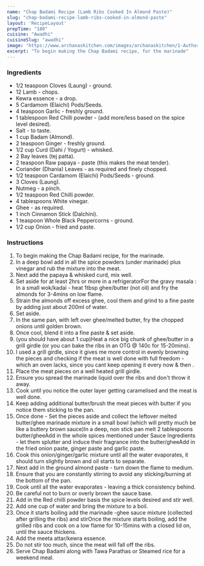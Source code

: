 ---
name: "Chap Badami Recipe (Lamb Ribs Cooked In Almond Paste)"
slug: "chap-badami-recipe-lamb-ribs-cooked-in-almond-paste"
layout: 'RecipeLayout'
prepTime: "180"
cuisine: "Awadhi"
cuisineSlug: "awadhi"
image: "https://www.archanaskitchen.com/images/archanaskitchen/1-Author/FlavorFlameFusion/Chaamp_Badaami__Lamb_ribs_cooked_in_Almond_paste_1600.jpg"
excerpt: "To begin making the Chap Badami recipe, for the marinade"
---

### Ingredients

- 1/2 teaspoon Cloves (Laung) - ground.
- 12 Lamb - chops.
- Kewra essence - a drop.
- 5 Cardamom (Elaichi) Pods/Seeds.
- 4 teaspoon Garlic - freshly ground.
- 1 tablespoon Red Chilli powder - (add more/less based on the spice level desired).
- Salt - to taste.
- 1 cup Badam (Almond).
- 2 teaspoon Ginger - freshly ground.
- 1/2 cup Curd (Dahi / Yogurt) - whisked.
- 2 Bay leaves (tej patta).
- 2 teaspoon Raw papaya - paste (this makes the meat tender).
- Coriander (Dhania) Leaves - as required and finely chopped.
- 1/2 teaspoon Cardamom (Elaichi) Pods/Seeds - ground.
- 3 Cloves (Laung).
- Nutmeg - a pinch.
- 1/2 teaspoon Red Chilli powder.
- 4 tablespoons White vinegar.
- Ghee - as required.
- 1 inch Cinnamon Stick (Dalchini).
- 1 teaspoon Whole Black Peppercorns - ground.
- 1/2 cup Onion - fried and paste.

### Instructions

1. To begin making the Chap Badami recipe, for the marinade.
1. In a deep bowl add in all the spice powders (under marinade) plus vinegar and rub the mixture into the meat.
1. Next add the papaya & whisked curd, mix well.
1. Set aside for  at least 2hrs or more in a refrigeratorFor the gravy masala : In a small wok/kadai - heat  1tbsp ghee/butter (not oil) and fry the almonds for 3-4mins on low flame.
1. Strain the almonds off excess ghee, cool them and grind to a fine paste by adding just about 200ml of water.
1. Set aside.
1. In the same pan, with left over ghee/melted butter, fry the chopped onions until golden brown.
1. Once cool, blend it into a fine paste & set aside.
1. (you should have about 1 cup)Heat a nice big chunk of ghee/butter in a grill girdle (or you can bake the ribs in an OTG @ 140c for 15-20mins).
1. I used a grill girdle, since it gives me more control in evenly browning the pieces and checking if the meat is well done with full freedom - which an oven lacks, since you cant keep opening it every now & then .
1. Place the meat pieces on a well heated grill girdle.
1. Ensure you spread the marinade liquid over the ribs and don't throw it away.
1. Cook until you notice the outer layer getting caramelised and the meat is well done.
1. Keep adding additional butter/brush the meat pieces with butter if you notice them sticking to the pan.
1. Once done -  Set the pieces aside and collect the leftover melted butter/ghee marinade mixture in a small bowl (which will pretty much be like a buttery brown sauce)In a deep, non stick pan melt 2 tablespoons butter/gheeAdd in the whole spices mentioned under Sauce Ingredients - let them splutter and induce their fragrance into the butter/gheeAdd in the fried onion paste, ginger paste and garlic paste.
1. Cook this onion/ginger/garlic mixture until all the water evaporates,  it should turn slightly brown and oil starts to separate.
1. Next add in the ground almond paste - turn  down the flame to medium.
1. Ensure that you are constantly stirring to avoid any sticking/burning at the bottom of the pan.
1. Cook until  all the water evaporates - leaving a thick consistency behind.
1. Be careful not to burn or overly brown the sauce base.
1. Add in the Red chilli powder basis the spice levels desired and stir well.
1. Add one cup of water and bring the mixture to a boil.
1. Once it starts boiling add the marinade -ghee sauce mixture (collected after grilling the ribs) and stirOnce the mixture starts boiling, add the grilled ribs and cook on a low flame for 10-15mins with a closed lid on, until the sauce thickens.
1. Add the meeta attar/kewra essence.
1. Do not stir too much, since the meat will fall off the ribs.
1. Serve Chap Badami along with Tawa Parathas or Steamed rice for a weekend meal.
